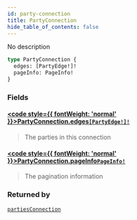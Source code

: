 ```yaml
---
id: party-connection
title: PartyConnection
hide_table_of_contents: false
---
```








No description

```graphql
type PartyConnection {
  edges: [PartyEdge!]!
  pageInfo: PageInfo!
}
```


### Fields

#### [<code style={{ fontWeight: 'normal' }}>PartyConnection.<b>edges</b></code>](#)<Bullet />[`[PartyEdge!]!`](/docs/testnet/graphql/objects/party-edge) <Badge class="secondary" text="non-null"/> <Badge class="secondary" text="object"/>
> The parties in this connection
> 

#### [<code style={{ fontWeight: 'normal' }}>PartyConnection.<b>pageInfo</b></code>](#)<Bullet />[`PageInfo!`](/docs/testnet/graphql/objects/page-info) <Badge class="secondary" text="non-null"/> <Badge class="secondary" text="object"/>
> The pagination information
> 



### Returned by

[`partiesConnection`](/docs/testnet/graphql/queries/parties-connection)  <Badge class="secondary" text="query"/>



